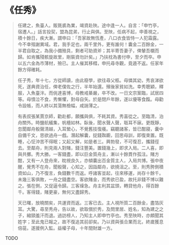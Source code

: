 # 《任秀》

> 任建之，魚臺人。販氈裘為業，竭資赴陜。途中逢一人。自言：「申竹亭，宿遷人。」話言投契，盟為昆弟，行止與俱。至陜，任病不起，申善視之，積十餘日，疾大漸。謂申曰：「吾家故無恆產，八口衣食皆恃一人犯霜露。今不幸殂謝異域。君，我手足也，兩千里外，更有誰何！囊金二百餘金，一半君自取之，為我小備殮具，剩者可助資斧；其半寄吾妻子，俾輦吾櫬而歸。如肯攜殘骸旋故里，剛裝資勿計矣。」乃扶枕為書付申，至夕而卒。申以五六金為市薄材，殮已。主人催其移槥，申托尋寺觀，竟遁不返。任家年餘方得確耗。
>
> 任子秀，年十七，方從師讀，由此廢學，欲往尋父柩。母憐其幼，秀哀涕欲死，遂典資治任，俾老僕佐之行，半年始還。殯後家貧如洗。幸秀聰穎，釋服，入魚臺泮。而佻達喜博，母教戒綦嚴，卒不改。一日文宗案臨，試居四等。母憤泣不食，秀慚懼，對母自矢。於是閉戶年餘，遂以優等食餼。母勸令設帳，而人終以其蕩無檢幅，咸誚薄之。
>
> 有表叔張某賈京師，勸赴都，願攜與俱，不耗其資。秀喜從之。至臨清，泊舟關外。時鹽航艤集，帆檣如林。臥後，聞水聲人聲，聒耳不寐。更既靜，忽聞鄰舟骰聲清越，入耳縈心，不覺舊技復癢。竊聽諸客，皆已酣寢，囊中自備千文，思欲過舟一戲。潛起解囊，捉錢踟躕，回思母訓，即復束置。既睡，心怔沖苦不得眠；又起又解，如是者三。興勃發，不可復忍，攜錢徑去。至鄰舟，則見兩人對賭，錢注豐美。置錢幾上，即求入局。二人喜，即與共擲。秀大勝。一客錢盡，即以巨金質舟主，漸以十餘貫作孤注。賭方酣，又有一人登舟來，眈視良久，亦傾囊出百金質主人，入局共博。張中夜醒，覺秀不在舟，聞骰聲，心知之，因詣鄰舟，欲撓沮之。至，則秀胯側積資如山，乃不復言，負錢數千而返。呼諸客並起，往來移運，尚存十餘千。未幾三客俱敗，一舟之錢盡空。客欲賭金，而秀欲已盈，故托非錢不博以難之。張在側，又促逼令歸。三客燥急。舟主利其盆頭，轉貸他舟，得百餘千。客得錢，賭更豪，無何又盡歸秀。
>
> 天已曙，放曉關矣，共運資而返。三客已去。主人視所質二百餘金，盡箔灰耳。大驚，尋至秀舟，告以故，欲取償於秀，及問里居、姓名，知為建之之子，縮頸羞汗而退。過訪榜人，乃知主人即申竹亭也。秀至陜時，亦頗聞其姓字；至此鬼已報之，故不復追其前卻矣。乃以資與張合業而北，終歲獲息倍蓰。遂援例入監。益權子母，十年間財雄一方。

TODO
